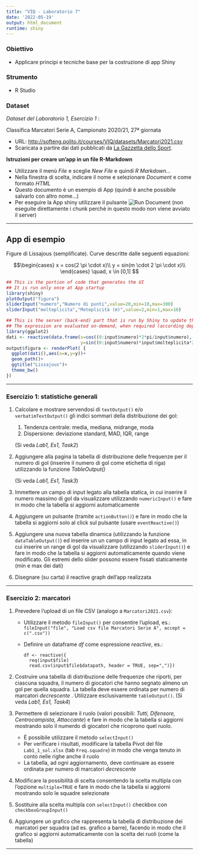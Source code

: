 ---
title: "VIQ - Laboratorio 7"
date: '2022-05-19'
output: html_document
runtime: shiny
---

### Obiettivo

- Applicare principi e tecniche base per la costruzione di app Shiny

### Strumento

-  R Studio 

### Dataset

*Dataset del Laboratorio 1, Esercizio 1* :

Classifica Marcatori Serie A, Campionato 2020/21, 27ª giornata

-   URL: <http://softeng.polito.it/courses/VIQ/datasets/Marcatori2021.csv>
-   Scaricata a partire dai dati pubblicati da [La Gazzetta dello Sport](https://www.gazzetta.it/calcio/serie-a/marcatori/).

**Istruzioni per creare un'app in un file R-Markdown**

- Utilizzare il menù *File* e sceglie *New File* e quindi *R Markdown...* 
- Nella finestra di scelta, indicare il nome e selezionare *Document* e come formato *HTML*
- Questo documento è un esempio di App (quindi è anche possibile salvarlo con altro nome...)
- Per eseguire la App shiny utilizzare il pulsante ![Run Document](RunDocument.jpg)
  (non eseguite direttamente i chunk perchè in questo modo non viene avviato il server)

---

## App di esempio

Figure di Lissajous (semplificate). Curve descritte dalle seguenti equazioni:

$$\begin{cases}
x = cos(2 \pi \cdot x)\\
y = sin(m \cdot 2 \pi \cdot x)\\
\end{cases}
\quad, x \in [0,1]
$$

```{r ui}
## This is the portion of code that generates the UI
## It is run only once at App startup
library(shiny)
plotOutput("figura")
sliderInput("numero","Numero di punti",value=20,min=10,max=300)
sliderInput("molteplicita","Moteplicità (m)",value=2,min=1,max=10)
```

```{r sever}
## This is the server (back-end) part that is run by Shiny to update the UI (front-end)
## The expression are evaluated on-demand, when required (according dependency graph)
library(ggplot2)
dati <- reactive(data.frame(x=cos((0:input$numero)*2*pi/input$numero),
                            y=sin((0:input$numero)*input$molteplicita*2*pi/input$numero)))
output$figura <- renderPlot( {
  ggplot(dati(),aes(x=x,y=y))+
  geom_path()+
  ggtitle("Lissajous")+
  theme_bw()
})
```

--- 

### Esercizio 1: statistiche generali

1.  Calcolare e mostrare servendosi di `textOutput()` e/o `verbatimTextOutput()` gli indici sommari della distribuzione dei gol:
    1.   Tendenza centrale: media, mediana, midrange, moda
    2.   Dispersione: deviazione standard, MAD, IQR, range
    
    (Si veda *Lab1, Es1, Task2*)


2.  Aggiungere alla pagina la tabella di distribuzione delle frequenze per il numero di gol (inserire il numero di gol come etichetta di riga) utilizzando la funzione *TableOutput()*
    
    (Si veda *Lab1, Es1, Task3*)
        
3. Immettere un campo di input legato alla tabella statica, in cui inserire il numero massimo di gol da visualizzare utilizzando `numericInput()` e fare in modo che la tabella si aggiorni automaticamente 

4. Aggiungere un pulsante (tramite `actionButton()`) e fare in modo che la tabella si aggiorni solo al click sul pulsante (usare `eventReactive()`)

5.  Aggiungere una nuova tabella dinamica (utilizzando la funzione `dataTableOutput()`) ed inserire un un campo di input legato ad essa, in cui inserire un range di gol da visualizzare (utilizzando `sliderInput()`) e fare in modo che la tabella si aggiorni automaticamente quando viene modificato. Gli estremi dello slider possono essere fissati staticamente (min e max dei dati)

7. Disegnare (su carta) il reactive graph dell'app realizzata

--- 

### Esercizio 2: marcatori


1. Prevedere l'upload di un file CSV (analogo a `Marcatori2021.csv`):

   -  Utilizzare il metodo `fileInput()` per consentire l'upload, es.: `fileInput("file", "Load csv file Marcatori Serie A", accept = c(".csv"))`
   -  Definire un dataframe *df* come espressione *reactive*, es.:
   
      ```
      df <- reactive({
        req(input$file)
        read.csv(input$file$datapath, header = TRUE, sep=",")})
      ```
      
1. Costruire una tabella di distribuzione delle frequenze che riporti, per ciascuna squadra, il numero di giocatori che hanno segnato almeno un gol per quella squadra. La tabella deve essere ordinata per numero di marcatori *decrescente* . Utilizzare esclusivamente `tableOutput()`. (Si veda *Lab1, Es1, Task4*)

2. Permettere di selezionare il ruolo (valori possibili: *Tutti, Difensore, Centrocampista, Attaccante*) e fare in modo che la tabella si aggiorni mostrando solo il numerdo di giocatori che ricoprono quel ruolo.
   - È possibile utilizzare il metodo  `selectInput()`
   - Per verificare i risultati, modificare la tabella Pivot del file `Lab1_1_sol.xlsx` (tab `Freq.squadre`) in modo che venga tenuto in conto nelle righe anche il ruolo
   - La tabella, ad ogni aggiornamento, deve continuare as essere ordinata per numero di marcatori *decrescente* 

3. Modificare la possibilità di scelta consentendo la scelta multipla con l'opzione `multiple=TRUE` 
e fare in modo che la tabella si aggiorni mostrando solo le squadre selezionate

4. Sostituire alla scelta multipla con `selectInput()` checkbox con `checkboxGroupInput()`

5. Aggiungere un grafico che rappresenta la tabella di distribuzione dei marcatori per squadra (ad es. grafico a barre), facendo in modo che il grafico si aggiorni automaticamente con la scelta dei ruoli (come la tabella)

---

